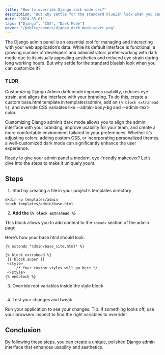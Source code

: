 ```yaml
---
title: "How to override Django dark mode css?"
description: "But why settle for the standard blueish look when you can customize it?"
date: "2024-05-01"
tags: ["Django", "CSS", "Dark Mode"]
cover: "/public/covers/django-dark-mode-cover.png"
---
```


The Django admin panel is an essential tool for managing and interacting with your web application’s data. While its default interface is functional, a growing number of developers and administrators prefer working with dark mode due to its visually appealing aesthetics and reduced eye strain during long working hours. But why settle for the standard blueish look when you can customize it?

### TLDR

Customizing Django Admin dark mode improves usability, reduces eye strain, and aligns the interface with your branding. To do this, create a custom base.html template in templates/admin/, add an `{% block extrahead %}`, and override CSS variables like --admin-body-bg and --admin-text-color.

Customizing Django admin’s dark mode allows you to align the admin interface with your branding, improve usability for your team, and create a more comfortable environment tailored to your preferences. Whether it’s adjusting colors, adding custom CSS, or incorporating personalized themes, a well-customized dark mode can significantly enhance the user experience.

Ready to give your admin panel a modern, eye-friendly makeover? Let’s dive into the  steps to make it uniquely yours.

## Steps

1. Start by creating a file in your project’s templates directory

```
mkdir -p templates/admin
touch templates/admin/base.html
```

2. **Add the `{% block extrahead %}`**

This block allows you to add content to the `<head>` section of the admin page.

Here’s how your base.html should look:

```
{% extends "admin/base_site.html" %}

{% block extrahead %}
 {{ block.super }}
 <style>
     /* Your custom styles will go here */
 </style>
{% endblock %}
```

3. Override root variables inside the style block

```

```

4. Test your changes and tweak

Run your application to see your changes. Tip: If something looks off, use your browsers inspect to find the right variables to override!


## Conclusion

By following these steps, you can create a unique, polished Django admin interface that enhances usability and aesthetics.